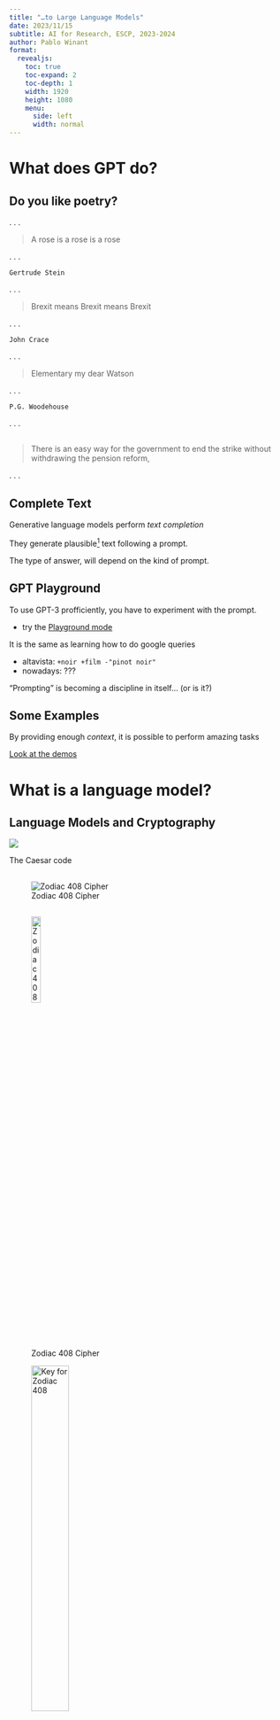 ```yaml
---
title: "…to Large Language Models"
date: 2023/11/15
subtitle: AI for Research, ESCP, 2023-2024
author: Pablo Winant
format:
  revealjs:
    toc: true
    toc-expand: 2
    toc-depth: 1
    width: 1920
    height: 1080
    menu:
      side: left
      width: normal
---
```


# What does GPT do?

##  Do you like poetry?

. . .

> A rose is a rose is [a rose]{.fragment}

. . .

    Gertrude Stein

. . .

> Brexit means Brexit means [Brexit]{.fragment}

. . .

    John Crace

. . .

> Elementary my dear [Watson]{.fragment}

. . .

    P.G. Woodehouse

. . .

##

> There is an easy way for the government to end the strike without withdrawing the pension reform, 

. . .


## Complete Text

Generative language models perform *text completion*

They generate plausible[^plausible] text following a prompt.

The type of answer, will depend on the kind of prompt.

[^plausible]: here, plausible, means that it is more likely to be a correct text written by a human, rather than otherwise

## GPT Playground

To use GPT-3 profficiently, you have to experiment with the prompt.

- try the [Playground mode](https://platform.openai.com/playground)

It is the same as learning how to do google queries

- altavista: `+noir +film -"pinot noir"`
- nowadays: ???

"Prompting" is becoming a discipline in itself... (or is it?)

## Some Examples

By providing enough *context*, it is possible to perform amazing tasks

[Look at the demos](https://gpt3demo.com/)

# What is a language model?

## Language Models and Cryptography

![](assets/code-secret.webp)

The Caesar code

## {auto-animate="true"}

![Zodiac 408 Cipher](assets/zodiac_408.png)


## {auto-animate="true"}


::: {#fig-elephants layout-ncol=2}

![Zodiac 408 Cipher](assets/zodiac_408.png){width=20%}

![Key for Zodiac 408](assets/408_solution.jpg){width=40%}

Solved in a week by Bettye and Donald Harden using frequency tables.

:::


##

Later in 2001, in a prison, somewhere in California 

![](assets/prison.png)

. . .

Solved by Stanford's [Persi Diaconis](https://math.uchicago.edu/~shmuel/Network-course-readings/MCMCRev.pdf
) and his students using Monte Carlo Markov Chains

## Monte Carlo Markov Chains


Take a letter $x_n$, what is the probability of the next letter being $x_{n+1}$?

$$\pi_{X,Y} = P(x_{n+1}=Y, x_{n}=X)$$

for $X=\{a, b, .... , z\} , Y=\{a,b,c, ... z\}$

The language model can be trained using dataset of english language.

And used to determine whether a given cipher-key is consistent with english language.

It yields a very efficient algorithm to decode any caesar code (with very small sample)

## MCMC to generate text

MCMCs can also be used to generate text:

- take initial prompt: `I think therefore I`
    - last letter is `I`
    - most plausible character afterwards is ` `
    - most plausible character afterwards is `I`
- Result: `I think therefore I I I I I I`

Not good but promising (🤷)

##  MCMC to generate text


Going further

- augment memory
    - `fore I`> ???
- change basic unit (use phonems or words)

An example using [MCMC](https://towardsdatascience.com/text-generation-with-markov-chains-an-introduction-to-using-markovify-742e6680dc33)

- using words and 3 states
```He ha ‘s kill’d me Mother , Run away I pray you Oh this is Counter you false Danish Dogges .```

## Big MCMC

Can we augment memory?

- if you want to compute the most frequent letter (among `26`) after `50` letters, you need to take into account `5.6061847e+70` combinations !
    - impossible to store, let alone do the training

- but some combinations are useless:
    - `wjai dfni`
    - `Despite the constant negative press covfefe` [🤔]{.fragment}


## Reccurrent Neural Networks


::: columns

::: {.column width=30%}

![](assets/glowing_nn.png)

:::
::: {.column width=60%}

![Neural Network](assets/neural_networks.png)

:::
:::

Neural networks make it possible to increase the state-space to represent

$$\forall X, P(x_n=X| x_{n-1}, ..., x_{n-k})$$

they reduce endogenously the dimensionality.


## Recurrent Neural Networks

::: columns

:::: column

In 2015

<iframe width="780" height="500" src="http://karpathy.github.io/2015/05/21/rnn-effectiveness/" title="The unreasonable Effectiveness of Recurrent Neural Networks"></iframe>


::::

:::: column

![](assets/Recurrent_neural_network_unfold.svg.png)

- __Neural Network__ reduce dimensionality of data discovering structure
- hidden state encodes meaning of the model so far

::::

:::

## Long Short Term Memory

![](assets/Long_Short-Term_Memory.svg)

- 2000->2019 : Emergence of Long Short Term Memory models
    - speech recognition
    
    - LSTM behind "Google Translate", "Alexa", ...

## The Latest: Transformer

As special kind of encode/decoder architecture.

::: columns

:::: column

Most successful models since 2017

1. Position Encodings
    - model is not sequential anymore
    - tries to learn sequence
2. Attention
    - [attention is all you need](https://arxiv.org/abs/1706.03762)
3. Self-Attention

::::

:::: column

![](assets/transformers.png){width=80%}

::::

:::

Explanations [here](https://towardsdatascience.com/transformers-141e32e69591) or [here](https://blogs.nvidia.com/blog/2022/03/25/what-is-a-transformer-model/)

## Quick summary

- Language models
    - frequency tables
    - monte carlo markov chains
    - long-short-term memory (>2000)
    - transformers (>2018)

. . .

- Since 2010 main breakthrough came through the development of deep-learning techniques (software/hardware)
- Recently, *models*/algorithms have improved tremendously


## GPT {.smaller}

Generative Pre-trained Transformer

- GPT1 (1018)
    - 0.1 billion parameters
    - had to be fine-tuned to a particular problem
    - transfer learning (few shots learning)
- GPT2:
    - multitask
    - no mandatory fine tuning
- GPT3: 
    - bigger: 175 billions parameters
- [GPT4](https://openai.com/research/gpt-4): 
    - even bigger: 1000 billions parameters
    - on your harddrive: 1Tb

But there are *many* other options.

## Corpus

::: columns

:::: column

GPT 3 was trained on

- CommonCrawl
- WebText
- Wikipedia
- many books

45 TB of data

- cured into ???

Dataset (mostly) ends in 2021.

::::

:::: column

![](assets/matrix.gif)

::::

:::

## Chat GPT

It is trivial to make a chatbot using GPT3.

[ChatGPT](https://openai.com/blog/chatgpt) is an interface on top of GPT3.5 (now GPT4)

- it keeps the context
- has a consistent "personality"


## The Relation between GPT-3 and ChatGPT

Technical paper is not out, but we know the following:

- chatgpt uses a version of gpt that is *fine-tuned* by interacting with [humans](https://time.com/6247678/openai-chatgpt-kenya-workers/)
- the fine-tuning uses *reinforcement learning* to optimize learning
- now based on GPT4

Improvement goals:

- better alignment
- less making up of facts
- more useful responses

# How can we use GPT

## Generate Text

::: columns

:::: column

Would you use GPT3 to:

::::: incremental
- write a paper?
- quickly respond to an email
- write the boring details of a paper
- get some ideas?
- help you structure a talk?
:::::

There are several concerns...

::::

:::: column

![](assets/evil.jpg)

:::: 

:::

## The quality of the generated text

::: incremental

- GPT-3 has the tendancy to *hallucinate* facts.

    - like kids who don't distinguish facts and play

- Still a problem for research

- This is being worked on:
    - by improving the model:
        - GPT4: *Can you teach old dogs new tricks?* [yes 🐕]{.fragment}
    - by mixing AI and traditional computing

:::

## Ethical Concerns

We must avoid at all cost *plagiarism* and credit our sources.

We need personal ethics:

- give sources
- mention use of GPT3 we we use it

## Replace Many NLP Algorithms

Beyond generating text, most Natural Language Processing tasks can be now done with GPT-3:

- Named entity recognition
- Classification
    - sentiment analysis
    - multimodel sentiment analysis
- Entity linking
- Summarization
- Many [more](https://platform.openai.com/examples)

## Named Entity recognition

Prompt:[^cf]

```
[Text]: Helena Smith founded Core.ai 2 years ago. She is now the CEO and CTO of the company and is building a team of highly skilled developers in machine learning and natural language processing.
[Position]: CEO and CTO
###
[Text]: Tech Robotics is a robot automation company specialized in AI driven robotization. Its Chief Technology Officer, Max Smith, says a new wave of improvements should be expected for next year.
[Position]: Chief Technology Officer
###
[Text]: François is a Go developer. He mostly works as a freelancer but is open to any kind of job offering!
[Position]: Go developer
###
[Text]: Maxime is a data scientist at Auto Dataset, and he's been working there for 1 year.
[Position]:
```
. . .

```Response: Data Scientist```

[^cf]: https://towardsdatascience.com/advanced-ner-with-gpt-3-and-gpt-j-ce43dc6cdb9c


## Fine-tuning (1)

- To get better result, or to proceed larger amounts of data, pretrain the model

```{{python}}
model.train("""
"[Text]: Helena Smith founded Core.ai 2 years ago. She is now the CEO and CTO of the company and is building a team of highly skilled developers in machine learning and natural language processing.
[Position]: CEO and CTO
""")
```

```{{python}}
model.train("""
[Text]: Tech Robotics is a robot automation company specialized in AI driven robotization. Its Chief Technology Officer, Max Smith, says a new wave of improvements should be expected for next year.
[Position]: Chief Technology Officer
""")
```

## Fine-tuning (2)

- Query the model:
```{{python}}
model.eval("""
[Text]: Maxime is a data scientist at Auto Dataset, and he's been working there for 1 year.
[Position]:
""")
```

...

```
[Text]: Maxime is a data scientist at Auto Dataset, and he's been working there for 1 year.
[Position]: Data Scientist```
```

## Sentiment Analysis

Zero-shot learning:

```
Decide whether a Tweet's sentiment is positive, neutral, or negative.

Tweet: "I loved the new Batman movie!"
Sentiment:
```

Output: ```Positive```

# Conclusion

## Are we on the way to General Artificial Intelligence?

![A Benevolent General Purpose Artificial Intelligence. Dall-E-2](assets/benevolent_ai.jpg)

. . .

My two cents:

. . .

- artificial intelligence is already there (we are fooling ourselves...)
- are we ready for artificial humanity?


## Homework for next time


- finish tutorial / pushups
- choose text analysis paper
- search for alternatives to GPT
    - fill the collaborative doc